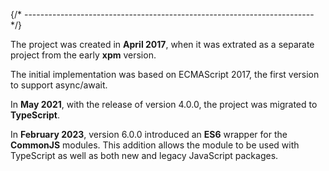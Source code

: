 
{/* ------------------------------------------------------------------------ */}

The project was created in **April 2017**, when it was extrated as
a separate project from the early **xpm** version.

The initial implementation was based on ECMAScript 2017, the first
version to support async/await.

In **May 2021**, with the release of version 4.0.0, the project
was migrated to **TypeScript**.

In **February 2023**, version 6.0.0 introduced an **ES6** wrapper for
the **CommonJS** modules. This addition allows the module to be used
with TypeScript as well as both new and legacy JavaScript packages.
